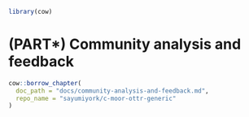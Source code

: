 
```r
library(cow)
```

 
# (PART\*) Community analysis and feedback {-}

<!--Community analysis and feedback -->

```r
cow::borrow_chapter(
  doc_path = "docs/community-analysis-and-feedback.md",
  repo_name = "sayumiyork/c-moor-ottr-generic"
)
```


